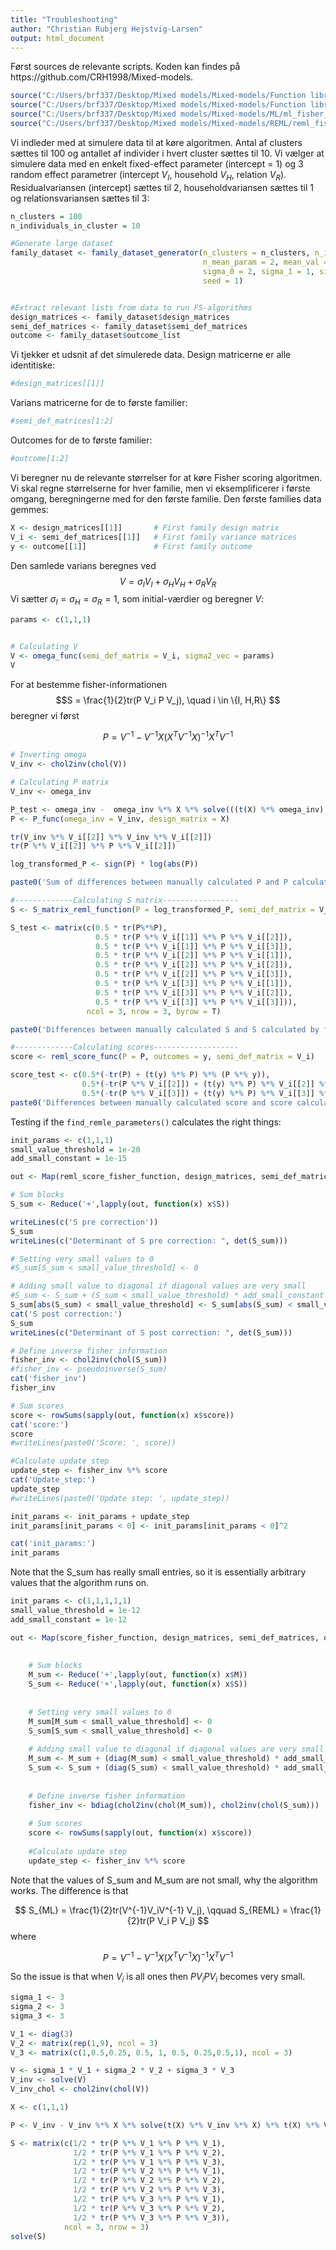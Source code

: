 ```yaml
---
title: "Troubleshooting"
author: "Christian Rubjerg Hejstvig-Larsen"
output: html_document
---
```


Først sources de relevante scripts. Koden kan findes på https://github.com/CRH1998/Mixed-models.

```r
source("C:/Users/brf337/Desktop/Mixed models/Mixed-models/Function library/function_library.R", local = knitr::knit_global())
source("C:/Users/brf337/Desktop/Mixed models/Mixed-models/Function library/generate_family_data.R", local = knitr::knit_global())
source("C:/Users/brf337/Desktop/Mixed models/Mixed-models/ML/ml_fisher_scoring_algorithm.R", local = knitr::knit_global())
source("C:/Users/brf337/Desktop/Mixed models/Mixed-models/REML/reml_fisher_scoring_algorithm.R", local = knitr::knit_global())
```

Vi indleder med at simulere data til at køre algoritmen. Antal af clusters sættes til $100$ og antallet af individer i hvert cluster sættes til $10$. Vi vælger at simulere data med en enkelt fixed-effect parameter (intercept = 1) og 3 random effect parametrer (intercept $V_I$, household $V_H$, relation $V_R$). Residualvariansen (intercept) sættes til $2$, householdvariansen sættes til $1$ og relationsvariansen sættes til $3$:

```r
n_clusters = 100
n_individuals_in_cluster = 10

#Generate large dataset
family_dataset <- family_dataset_generator(n_clusters = n_clusters, n_individuals_in_cluster = n_individuals_in_cluster,
                                           n_mean_param = 2, mean_val = 1,
                                           sigma_0 = 2, sigma_1 = 1, sigma_2 = 3,
                                           seed = 1)


#Extract relevant lists from data to run FS-algorithms
design_matrices <- family_dataset$design_matrices
semi_def_matrices <- family_dataset$semi_def_matrices
outcome <- family_dataset$outcome_list
```

Vi tjekker et udsnit af det simulerede data. Design matricerne er alle identitiske:
```r
#design_matrices[[1]]
```

Varians matricerne for de to første familier:

```r
#semi_def_matrices[1:2]
```

Outcomes for de to første familier:

```r
#outcome[1:2]
```
Vi beregner nu de relevante størrelser for at køre Fisher scoring algoritmen. Vi skal regne størrelserne for hver familie, men vi eksemplificerer i første omgang, beregningerne med for den første familie. Den første families data gemmes:

```r
X <- design_matrices[[1]]       # First family design matrix
V_i <- semi_def_matrices[[1]]   # First family variance matrices
y <- outcome[[1]]               # First family outcome
```

Den samlede varians beregnes ved $$ V = \sigma_I V_I + \sigma_H V_H + \sigma_R V_R$$
Vi sætter $\sigma_I = \sigma_H = \sigma_R = 1$, som initial-værdier og beregner $V$:


```r
params <- c(1,1,1)


# Calculating V
V <- omega_func(semi_def_matrix = V_i, sigma2_vec = params)
V
```
For at bestemme fisher-informationen  
$$S = \frac{1}{2}tr(P V_i P V_j), \quad i \in \{I, H,R\} $$
beregner vi først

$$ P = V^{-1} - V^{-1} X(X^T V^{-1} X)^{-1} X^T V^{-1} $$

```r

# Inverting omega
V_inv <- chol2inv(chol(V))

# Calculating P matrix
V_inv <- omega_inv

P_test <- omega_inv -  omega_inv %*% X %*% solve(((t(X) %*% omega_inv) %*% X)) %*% (t(X) %*% omega_inv)
P <- P_func(omega_inv = V_inv, design_matrix = X)

tr(V_inv %*% V_i[[2]] %*% V_inv %*% V_i[[2]])
tr(P %*% V_i[[2]] %*% P %*% V_i[[2]])

log_transformed_P <- sign(P) * log(abs(P))

paste0('Sum of differences between manually calculated P and P calculated by function: ', sum(P_test - P))

#-------------Calculating S matrix-----------------
S <- S_matrix_reml_function(P = log_transformed_P, semi_def_matrix = V_i)

S_test <- matrix(c(0.5 * tr(P%*%P),
                   0.5 * tr(P %*% V_i[[1]] %*% P %*% V_i[[2]]),
                   0.5 * tr(P %*% V_i[[1]] %*% P %*% V_i[[3]]),
                   0.5 * tr(P %*% V_i[[2]] %*% P %*% V_i[[1]]),
                   0.5 * tr(P %*% V_i[[2]] %*% P %*% V_i[[2]]),
                   0.5 * tr(P %*% V_i[[2]] %*% P %*% V_i[[3]]),
                   0.5 * tr(P %*% V_i[[3]] %*% P %*% V_i[[1]]),
                   0.5 * tr(P %*% V_i[[3]] %*% P %*% V_i[[2]]),
                   0.5 * tr(P %*% V_i[[3]] %*% P %*% V_i[[3]])),
                 ncol = 3, nrow = 3, byrow = T)

paste0('Differences between manually calculated S and S calculated by function: ', S_test - S)

#-------------Calculating scores-------------------
score <- reml_score_func(P = P, outcomes = y, semi_def_matrix = V_i)

score_test <- c(0.5*(-tr(P) + (t(y) %*% P) %*% (P %*% y)),
                0.5*(-tr(P %*% V_i[[2]]) + (t(y) %*% P) %*% V_i[[2]] %*% (P %*% y)),
                0.5*(-tr(P %*% V_i[[3]]) + (t(y) %*% P) %*% V_i[[3]] %*% (P %*% y)))
paste0('Differences between manually calculated score and score calculated by function: ', score_test - score)
```


Testing if the `find_remle_parameters()` calculates the right things:

```r
init_params <- c(1,1,1)
small_value_threshold = 1e-20
add_small_constant = 1e-15

out <- Map(reml_score_fisher_function, design_matrices, semi_def_matrices, outcome, MoreArgs = list(init_params))

# Sum blocks
S_sum <- Reduce('+',lapply(out, function(x) x$S))

writeLines(c('S pre correction'))
S_sum
writeLines(c("Determinant of S pre correction: ", det(S_sum)))

# Setting very small values to 0
#S_sum[S_sum < small_value_threshold] <- 0

# Adding small value to diagonal if diagonal values are very small
#S_sum <- S_sum + (S_sum < small_value_threshold) * add_small_constant
S_sum[abs(S_sum) < small_value_threshold] <- S_sum[abs(S_sum) < small_value_threshold]*5 #S_sum + (diag(S_sum) < small_value_threshold) * add_small_constant * diag(length(diag(S_sum)))
cat('S post correction:')
S_sum
writeLines(c("Determinant of S post correction: ", det(S_sum)))

# Define inverse fisher information
fisher_inv <- chol2inv(chol(S_sum))
#fisher_inv <- pseudoinverse(S_sum)
cat('fisher_inv')
fisher_inv

# Sum scores
score <- rowSums(sapply(out, function(x) x$score))
cat('score:')
score
#writeLines(paste0('Score: ', score))

#Calculate update step
update_step <- fisher_inv %*% score
cat('Update_step:')
update_step
#writeLines(paste0('Update step: ', update_step))

init_params <- init_params + update_step
init_params[init_params < 0] <- init_params[init_params < 0]^2

cat('init_params:')
init_params
```

Note that the S_sum has really small entries, so it is essentially arbitrary values that the algorithm runs on.



```r
init_params <- c(1,1,1,1,1)
small_value_threshold = 1e-12
add_small_constant = 1e-12

out <- Map(score_fisher_function, design_matrices, semi_def_matrices, outcome_list, MoreArgs = list(init_params))
    
    
    # Sum blocks
    M_sum <- Reduce('+',lapply(out, function(x) x$M))
    S_sum <- Reduce('+',lapply(out, function(x) x$S))
    
    
    # Setting very small values to 0
    M_sum[M_sum < small_value_threshold] <- 0
    S_sum[S_sum < small_value_threshold] <- 0
    
    # Adding small value to diagonal if diagonal values are very small
    M_sum <- M_sum + (diag(M_sum) < small_value_threshold) * add_small_constant * diag(length(diag(M_sum)))
    S_sum <- S_sum + (diag(S_sum) < small_value_threshold) * add_small_constant * diag(length(diag(S_sum)))
    
    
    # Define inverse fisher information
    fisher_inv <- bdiag(chol2inv(chol(M_sum)), chol2inv(chol(S_sum)))
    
    # Sum scores
    score <- rowSums(sapply(out, function(x) x$score))
    
    #Calculate update step
    update_step <- fisher_inv %*% score
```
Note that the values of S_sum and M_sum are not small, why the algorithm works. The difference is that 


$$ S_{ML} = \frac{1}{2}tr(V^{-1}V_iV^{-1} V_j), \qquad S_{REML} = \frac{1}{2}tr(P V_i P V_j) $$
where

$$ P = V^{-1} - V^{-1} X(X^T V^{-1} X)^{-1} X^T V^{-1} $$

So the issue is that when $V_i$ is all ones then $P V_iPV_i$ becomes very small.




```r
sigma_1 <- 3
sigma_2 <- 3
sigma_3 <- 3

V_1 <- diag(3)
V_2 <- matrix(rep(1,9), ncol = 3)
V_3 <- matrix(c(1,0.5,0.25, 0.5, 1, 0.5, 0.25,0.5,1), ncol = 3)

V <- sigma_1 * V_1 + sigma_2 * V_2 + sigma_3 * V_3
V_inv <- solve(V)
V_inv_chol <- chol2inv(chol(V))

X <- c(1,1,1)

P <- V_inv - V_inv %*% X %*% solve(t(X) %*% V_inv %*% X) %*% t(X) %*% V_inv

S <- matrix(c(1/2 * tr(P %*% V_1 %*% P %*% V_1),
              1/2 * tr(P %*% V_1 %*% P %*% V_2),
              1/2 * tr(P %*% V_1 %*% P %*% V_3),
              1/2 * tr(P %*% V_2 %*% P %*% V_1),
              1/2 * tr(P %*% V_2 %*% P %*% V_2),
              1/2 * tr(P %*% V_2 %*% P %*% V_3),
              1/2 * tr(P %*% V_3 %*% P %*% V_1),
              1/2 * tr(P %*% V_3 %*% P %*% V_2),
              1/2 * tr(P %*% V_3 %*% P %*% V_3)),
            ncol = 3, nrow = 3)
solve(S)
```


